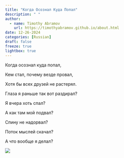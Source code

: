 ```yaml
---
title: "Когда Осознал Куда Попал"
description: " "
author:
  - name: Timothy Abramov
    url: https://timothyabramov.github.io/about.html
date: 12-26-2024
categories: [Russian] 
draft: false
freeze: true
lightbox: true
---
```


Когда осознал куда попал, 

Кем стал, почему везде провал, 

Хотя бы всех друзей не растерял. 

Глаза я раньше так вот раздирал? 

Я вчера хоть спал? 

А как там мой подвал? 

Спину не надорвал? 

Поток мыслей скачал? 

А что вообще я делал?

![](images/1.jpg){group="group1"}


